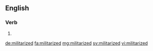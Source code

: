==English==

===Verb===
{{head|en}}

# {{en-past of|militarize}}

[[de:militarized]]
[[fa:militarized]]
[[mg:militarized]]
[[sv:militarized]]
[[vi:militarized]]